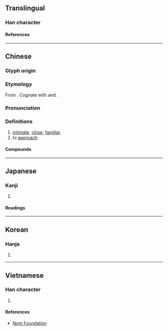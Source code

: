 {{also|昵}}
{{character info/new}}
==Translingual==

===Han character===
{{Han char|rn=72|rad=日|as=11|sn=15|four=61016|canj=ASTR|ids=⿰日匿}}

====References====
{{Han ref|kx=0499.250|dkj=14132|dj=0868.310|hdz=21528.040|uh=66B1}}

----

==Chinese==
{{zh-forms|s=昵}}

===Glyph origin===
{{Han etym}}

===Etymology===
From {{inh|zh|sit-pro|*s-naːj ~ s-nej||to be near, close}}. Cognate with {{cog|my|နီ||near}} and {{cog|bo|ཉེ་བ||near}}.

===Pronunciation===
{{zh-pron
|m=nì
|c=nik1,nik6
|h=pfs=
|md=
|mn=li̍t
|w=
|mc=y
|oc=y
|cat=a,v
}}

===Definitions===
{{zh-hanzi}}

# [[intimate]], [[close]], [[familiar]]
# to [[approach]]

====Compounds====
{{zh-der|私暱|暱稱|狎暱|暱愛|親暱}}

----

==Japanese==

===Kanji===
{{ja-kanji|grade=|rs=日11}}

# {{defn|lang=ja|sort=日11}}

====Readings====
{{ja-readings
|goon=にち, ね, ねい
|kanon=じつ, でい
|kun=ちかづ-く<ちかづ-く
}}

----

==Korean==

===Hanja===
{{ko-hanja|hangeul=[[닐]]>[[일]]|eumhun=|rv=nil>il|mr=nil>il|y=nil>il}}

# {{defn|lang=ko|sort=日11}}

----

==Vietnamese==

===Han character===
{{vi-readings|rs=日11|reading=nặc}}

# {{defn|lang=vi|sort=日11}}

====References====
* [http://nomfoundation.org/common/nom_details.php?codepoint=66b1 Nom Foundation]